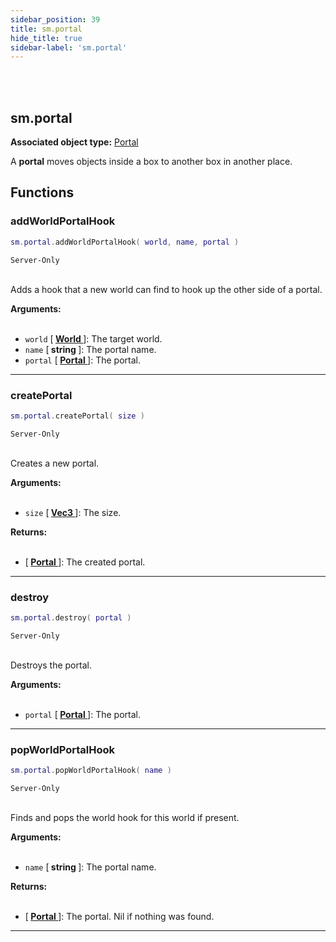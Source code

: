 ```yaml
---
sidebar_position: 39
title: sm.portal
hide_title: true
sidebar-label: 'sm.portal'
---
```


<br></br>

## sm.portal

**Associated object type:** [Portal](/docs/game_script_env/userdata/Portal)

A <strong>portal</strong> moves objects inside a box to another box in another place.

## Functions

### addWorldPortalHook

```lua
sm.portal.addWorldPortalHook( world, name, portal )
```
<code>Server-Only</code> <br></br>

Adds a hook that a new world can find to hook up the other side of a portal.

<strong>Arguments:</strong> <br></br>

- <code>world</code> [<strong> <a href="/docs/game_script_env/userdata/World"> World </a> </strong>]: The target world.
- <code>name</code> [<strong> string </strong>]: The portal name.
- <code>portal</code> [<strong> <a href="/docs/game_script_env/userdata/Portal"> Portal </a> </strong>]: The portal.

---

### createPortal

```lua
sm.portal.createPortal( size )
```
<code>Server-Only</code> <br></br>

Creates a new portal.

<strong>Arguments:</strong> <br></br>

- <code>size</code> [<strong> <a href="/docs/game_script_env/userdata/Vec3"> Vec3 </a> </strong>]: The size.

<strong>Returns:</strong> <br></br>

- [<strong> <a href="/docs/game_script_env/userdata/Portal"> Portal </a> </strong>]: The created portal.

---

### destroy

```lua
sm.portal.destroy( portal )
```
<code>Server-Only</code> <br></br>

Destroys the portal.

<strong>Arguments:</strong> <br></br>

- <code>portal</code> [<strong> <a href="/docs/game_script_env/userdata/Portal"> Portal </a> </strong>]: The portal.

---

### popWorldPortalHook

```lua
sm.portal.popWorldPortalHook( name )
```
<code>Server-Only</code> <br></br>

Finds and pops the world hook for this world if present.

<strong>Arguments:</strong> <br></br>

- <code>name</code> [<strong> string </strong>]: The portal name.

<strong>Returns:</strong> <br></br>

- [<strong> <a href="/docs/game_script_env/userdata/Portal"> Portal </a> </strong>]: The portal. Nil if nothing was found.

---



